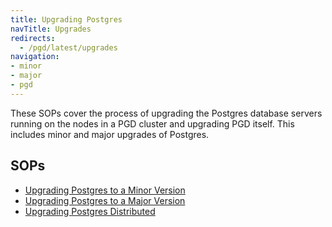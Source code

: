 ```yaml
---
title: Upgrading Postgres
navTitle: Upgrades
redirects:
  - /pgd/latest/upgrades
navigation:
- minor
- major
- pgd
---
```


These SOPs cover the process of upgrading the Postgres database servers running on the nodes in a PGD cluster and upgrading PGD itself. This includes minor and major upgrades of Postgres.

## SOPs

- [Upgrading Postgres to a Minor Version](/pgd/6/expanded-how-to/sops/upgrade/minor)
- [Upgrading Postgres to a Major Version](/pgd/6/expanded-how-to/sops/upgrade/major)
- [Upgrading Postgres Distributed](/pgd/6/expanded-how-to/sops/upgrade/pgd)

